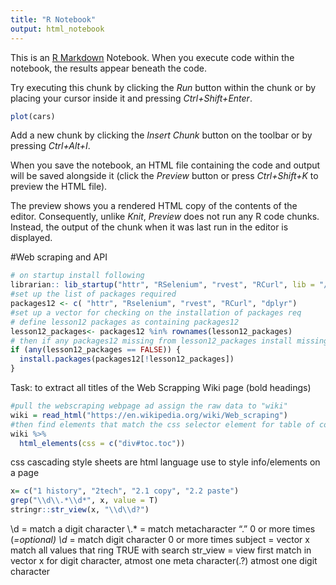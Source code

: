```yaml
---
title: "R Notebook"
output: html_notebook
---
```


This is an [R Markdown](http://rmarkdown.rstudio.com) Notebook. When you execute code within the notebook, the results appear beneath the code. 

Try executing this chunk by clicking the *Run* button within the chunk or by placing your cursor inside it and pressing *Ctrl+Shift+Enter*. 

```r
plot(cars)
```

Add a new chunk by clicking the *Insert Chunk* button on the toolbar or by pressing *Ctrl+Alt+I*.

When you save the notebook, an HTML file containing the code and output will be saved alongside it (click the *Preview* button or press *Ctrl+Shift+K* to preview the HTML file).

The preview shows you a rendered HTML copy of the contents of the editor. Consequently, unlike *Knit*, *Preview* does not run any R code chunks. Instead, the output of the chunk when it was last run in the editor is displayed.

#Web scraping and API

```r
# on startup install following
librarian:: lib_startup("httr", "RSelenium", "rvest", "RCurl", lib = "/home/derek/R/x86_64-pc-linux-gnu-library/4.1", global = FALSE)
#set up the list of packages required
packages12 <- c( "httr", "Rselenium", "rvest", "RCurl", "dplyr")
#set up a vector for checking on the installation of packages req
# define lesson12 packages as containing packages12
lesson12_packages<- packages12 %in% rownames(lesson12_packages)
# then if any packages12 missing from lesson12_packages install missing lesson 12 packages
if (any(lesson12_packages == FALSE)) {
  install.packages(packages12[!lesson12_packages])
}


```



Task: to extract all titles of the Web Scrapping Wiki page (bold headings)
```r
#pull the webscraping webpage ad assign the raw data to "wiki"
wiki = read_html("https://en.wikipedia.org/wiki/Web_scraping")
#then find elements that match the css selector element for table of contents based on "inspect"
wiki %>% 
  html_elements(css = c("div#toc.toc"))

```
css cascading style sheets are html language use to style info/elements on a page

```r

x= c("1 history", "2tech", "2.1 copy", "2.2 paste")
grep("\\d\\.*\\d*", x, value = T)
stringr::str_view(x, "\\d\\d?")
```
\\d = match a digit character
\\.* = match metacharacter "." 0 or more times (*=optional)
\\d* = match digit character 0 or more times
subject = vector x
match all values that ring TRUE with search
str_view = view first match in vector x for digit character, atmost one meta character(.?) atmost one digit character

